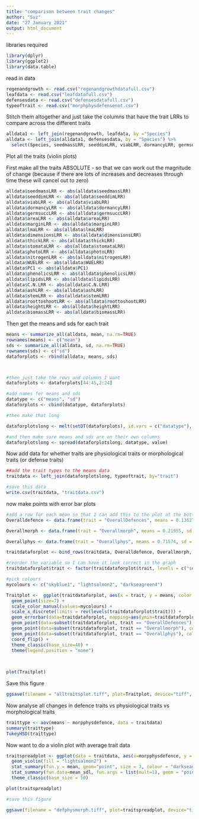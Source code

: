 ---
title: "comparison between trait changes"
author: "Suz"
date: "27 January 2021"
output: html_document
---

libraries required

```{r}
library(dplyr)
library(ggplot2)
library(data.table)
```

read in data

```{r}
regenandgrowth <- read.csv("regenandgrowthdatafull.csv")
leafdata <- read.csv("leafdatafull.csv")
defensesdata <- read.csv("defensesdatafull.csv")
typeoftrait <- read.csv("morphphysdefensenot.csv")
```

Stitch them altogether and just take the columns that have the trait LRRs to compare across the different traits
```{r}
alldata1 <- left_join(regenandgrowth, leafdata, by ="Species")
alldata <- left_join(alldata1, defensesdata, by = "Species") %>%
  select(Species, seedmassLRR, seeddimLRR, viabLRR, dormancyLRR, germsuccLRR, heightLRR, biomassLRR, roottoshootLRR, stemLRR, thickLRR, lmaLRR, marginLRR, dimensionsLRR, stomataLRR, areaLRR, photoLRR, nitrogenLRR, WUELRR, PC1, phenolicsLRR, lipidsLRR, C.N.LRR, ashLRR)

```

Plot all the traits (violin plots)

First make all the traits ABSOLUTE - so that we can work out the magnitude of change (because if there are lots of increases and decreases through time these will cancel out to zero)

```{r}
alldata$seedmassLRR <- abs(alldata$seedmassLRR)
alldata$seeddimLRR <- abs(alldata$seeddimLRR)
alldata$viabLRR <- abs(alldata$viabLRR)
alldata$dormancyLRR <- abs(alldata$dormancyLRR)
alldata$germsuccLRR <- abs(alldata$germsuccLRR)
alldata$areaLRR <- abs(alldata$areaLRR)
alldata$marginLRR <- abs(alldata$marginLRR)
alldata$lmaLRR <- abs(alldata$lmaLRR)
alldata$dimensionsLRR <- abs(alldata$dimensionsLRR)
alldata$thickLRR <- abs(alldata$thickLRR)
alldata$stomataLRR <- abs(alldata$stomataLRR)
alldata$photoLRR <- abs(alldata$photoLRR)
alldata$nitrogenLRR <- abs(alldata$nitrogenLRR)
alldata$WUELRR <- abs(alldata$WUELRR)
alldata$PC1 <- abs(alldata$PC1)
alldata$phenolicsLRR <- abs(alldata$phenolicsLRR)
alldata$lipidsLRR <- abs(alldata$lipidsLRR)
alldata$C.N.LRR <- abs(alldata$C.N.LRR)
alldata$ashLRR <- abs(alldata$ashLRR)
alldata$stemLRR <- abs(alldata$stemLRR)
alldata$roottoshootLRR <- abs(alldata$roottoshootLRR)
alldata$heightLRR <- abs(alldata$heightLRR)
alldata$biomassLRR <- abs(alldata$biomassLRR)
```


Then get the means and sds for each trait

```{r}
means <- summarize_all(alldata, mean, na.rm=TRUE)
rownames(means) <- c("mean")
sds <- summarize_all(alldata, sd, na.rm=TRUE)
rownames(sds) <- c("sd")
dataforplots <- rbind(alldata, means, sds)



#then just take the rows and columns I want
dataforplots <- dataforplots[44:45,2:24]

#add names for means and sds
datatype <- c("means", "sd")
dataforplots <- cbind(datatype, dataforplots)

#then make that long

dataforplotslong <- melt(setDT(dataforplots), id.vars = c("datatype"), variable.name = "trait")

#and then make sure means and sds are on their own columns
dataforplotslong <- spread(dataforplotslong, datatype, value)
```

Now add data for whether traits are physiological traits or morphological traits (or defense traits)

```{r}
##add the trait types to the means data
traitdata <- left_join(dataforplotslong, typeoftrait, by="trait")

#save this data
write.csv(traitdata, "traitdata.csv")

```

now make points with error bar plots
```{r}
#add a row for each mean so that I can add this to the plot at the bottom
Overalldefence <- data.frame(trait = "OverallDefences", means = 0.13627, sd = 0.06885, morpphys = NA, defensenot = NA, morpphysdefence = "defence")

Overallmorph <- data.frame(trait = "Overallmorph", means = 0.21955, sd = 0.12242, morpphys = NA, defensenot = NA, morpphysdefence = "morph")

Overallphys <- data.frame(trait = "Overallphys", means = 0.71574, sd = 0.67500, morpphys = NA, defensenot = NA, morpphysdefence = "phys")

traitdataforplot <- bind_rows(traitdata, Overalldefence, Overallmorph, Overallphys)

#reorder the variable so I can have it look correct in the graph
traitdataforplot$trait <- factor(traitdataforplot$trait, levels = c("seedmassLRR", "seeddimLRR", "stemLRR", "roottoshootLRR", "heightLRR", "biomassLRR", "areaLRR", "marginLRR", "lmaLRR", "dimensionsLRR", "thickLRR", "stomataLRR", "viabLRR", "dormancyLRR", "germsuccLRR", "photoLRR", "nitrogenLRR", "WUELRR", "PC1", "phenolicsLRR", "lipidsLRR", "C.N.LRR", "ashLRR", "OverallDefences", "Overallmorph", "Overallphys"))

#pick colours
mycolours <- c("skyblue1", "lightsalmon2", "darkseagreen4")

Traitplot <-  ggplot(traitdataforplot, aes(x = trait, y = means, color = traitdataforplot$morpphysdefence)) +
  geom_point(size=7) +
  scale_color_manual(values=mycolours) +
  scale_x_discrete(limits = rev(levels(traitdataforplot$trait))) +
  geom_errorbar(data=traitdataforplot, mapping=aes(ymin=traitdataforplot$means - traitdataforplot$sd, ymax=traitdataforplot$means + traitdataforplot$sd), width=0.5, size=2) +
  geom_point(data=subset(traitdataforplot, trait == "OverallDefences"), colour = "skyblue1", shape = 18, size = 22) +
  geom_point(data=subset(traitdataforplot, trait == "Overallmorph"), colour = "lightsalmon2", shape = 18, size = 22) +
  geom_point(data=subset(traitdataforplot, trait == "Overallphys"), colour = "darkseagreen4", shape = 18, size = 22) +
  coord_flip() +
  theme_classic(base_size=40) +
  theme(legend.position = "none")
  
  

plot(Traitplot)
```

Save this figure

```{r}
ggsave(filename = "alltraitsplot.tiff", plot=Traitplot, device="tiff", dpi=100, width=15, height=20, units="in") 
```

Now analyse all changes in defence traits vs physiological traits vs morphological traits


```{r}
traittype <- aov(means ~ morpphysdefence, data = traitdata)
summary(traittype)
TukeyHSD(traittype)
```

Now want to do a violin plot with average trait data

```{r}
traitspreadplot <- ggplot(data = traitdata, aes(x=morpphysdefence, y = means)) +
  geom_violin(fill = "lightsalmon2") +
  stat_summary(fun.y = mean, geom="point", size = 3, colour = "darkseagreen4") +
  stat_summary(fun.data=mean_sdl, fun.args = list(mult=1), geom = "pointrange", size = 2, colour = "darkseagreen4") +
  theme_classic(base_size = 50)

plot(traitspreadplot)

#save this figure

ggsave(filename = "defphysmorph.tiff", plot=traitspreadplot, device="tiff", dpi=200, width=20, height=18, units="in")
```

